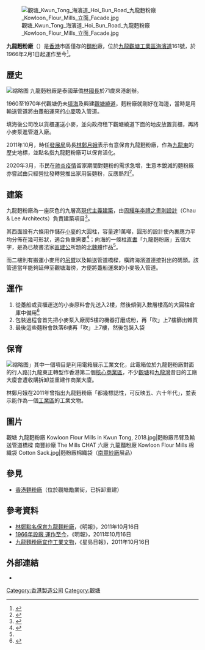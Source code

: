 [[File:觀塘_Kwun_Tong_海濱道_Hoi_Bun_Road_九龍麪粉廠_Kowloon_Flour_Mills_立面_Facade.jpg|thumb]]

'''九龍麪粉廠'''（{{lang-en|Kowloon Flour Mills}}）是[[香港|香港]]市區僅存的[[麵粉|麵粉]]廠，位於[[九龍|九龍]][[觀塘商貿區|觀塘工業區]][[海濱道|海濱道]]161號，於1966年2月1日起運作至今<ref>{{Cite web|title=Kowloon Flour Mills (九龍麵粉廠)|url=https://industrialhistoryhk.org/kowloon-flour-mills-九龍麵粉廠/|accessdate=2020-11-08|author=York Lo|date=2018-07-02|format=|publisher=The Industrial History of Hong Kong Group|language=en|archive-date=2020-11-29|archive-url=https://web.archive.org/web/20201129064952/https://industrialhistoryhk.org/kowloon-flour-mills-%E4%B9%9D%E9%BE%8D%E9%BA%B5%E7%B2%89%E5%BB%A0/|dead-url=no}}</ref>。

== 歷史 ==
[[File:九龍麪粉廠_Kowloon_Flour_Mills,_1966.jpg|缩略图]]
九龍麪粉廠是泰國華僑[[林國長|林國長]]於71歲來港創辦。

1960至1970年代觀塘仍未[[填海|填海]]及興建[[觀塘繞道|觀塘繞道]]，麪粉廠就剛好在海邊，當時是用輸送管道將由躉船運來的[[小麦|小麥]]吸入管道。

填海後公司改以貨櫃運送小麥，並向政府租下觀塘繞道下面的地皮放置貨櫃，再將小麥泵進管道入廠。

2011年10月，時任[[發展局|發展局]]局長[[林鄭月娥|林鄭月娥]]表示有意保育九龍麪粉廠，作為[[九龍東|九龍東]]的歷史地標，並點名指九龍麪粉廠可以保育活化。

2020年3月，巿民在[[2019冠狀病毒病香港疫情|肺炎疫情]]留家期間對麵粉的需求急增，生意本銳減的麵粉廠亦嘗試由只經營批發轉營推出家用裝麵粉，反應熱烈<ref name=":0">{{cite news|url=https://ol.mingpao.com/ldy/cultureleisure/dining/20200501/1588272532640/%E4%B9%9D%E9%BE%8D%E9%BA%B5%E7%B2%89%E5%BB%A0%E6%8E%80%E9%96%8B%E9%9D%A2%E7%B4%97-%E5%8D%8A%E4%B8%96%E7%B4%80%E9%BA%B5%E7%B2%89%E6%99%BA%E6%85%A7-%E3%80%8C%E7%A9%A9%E3%80%8D%E6%8A%97%E7%96%AB%E5%A2%83|title=九龍麵粉廠掀開面紗 半世紀麵粉智慧 「穩」抗疫境|date=2020-05-01|author=宋霖鈴|newspaper=[[明報|明報]]|accessdate=2020年6月19日|archive-date=2020年6月19日|archive-url=https://web.archive.org/web/20200619174448/https://ol.mingpao.com/ldy/cultureleisure/dining/20200501/1588272532640/%E4%B9%9D%E9%BE%8D%E9%BA%B5%E7%B2%89%E5%BB%A0%E6%8E%80%E9%96%8B%E9%9D%A2%E7%B4%97-%E5%8D%8A%E4%B8%96%E7%B4%80%E9%BA%B5%E7%B2%89%E6%99%BA%E6%85%A7-%E3%80%8C%E7%A9%A9%E3%80%8D%E6%8A%97%E7%96%AB%E5%A2%83|dead-url=no}}</ref>。

== 建築 ==
九龍麪粉廠為一座灰色的九層高[[現代主義建築|現代主義建築]]，由[[周耀年李禮之畫則設計|周耀年李禮之畫則設計]]（Chau & Lee Architects）負責建築項目<ref>{{Cite web|title=九龍麵粉廠落成於1966年……|url=https://www.facebook.com/permalink.php?story_fbid=3948249735203913&id=319895524706037|accessdate=2020-11-17|author=Charles Lai 黎雋維|date=2020-11-12|format=Facebook 帖子|publisher=|language=}}</ref>。

其西面設有六條用作儲存[[小麥|小麥]]的大圓柱，容量達1萬噸，圓形的設計使內裏應力平均分佈在幾可形狀，適合負重需要<ref>{{Cite web|title=【都會藍圖】圓柱式麵粉廠|url=https://www.facebook.com/now.comFinance/videos/都會藍圖圓柱式麵粉廠/1278673599162729/|accessdate=2020-12-28|author=Now 財經|date=2020-11-06|format=Facebook 影片|publisher=|language=}}</ref>；向海的一條柱[[直書|直書]]「九龍麪粉廠」五個大字，是為已故書法家[[區建公|區建公]]所題的[[北魏體|北魏體]]作品<ref name=":0" />。

而二樓則有搬運小麥用的[[起重机|吊臂]]以及輸送管道橋樑，橫跨海濱道連接對出的碼頭。該管道當年能夠延伸至觀塘海徬，方便將躉船運來的小麥吸入管道。

== 運作 ==
# 從躉船或貨櫃運送的小麥原料會先送入2樓，然後傾倒入數層樓高的大圓柱倉庫中備用<ref>{{Cite web|url=http://lausoldier.blogspot.com/2016/06/blog-post_6.html|title=觀塘的九龍麪粉廠|accessdate=2018-08-16|author=Soldier Lau|date=2016-06-06|publisher=Soldier 的世界|archive-date=2019-12-05|archive-url=https://web.archive.org/web/20191205161352/http://lausoldier.blogspot.com/2016/06/blog-post_6.html|dead-url=no}}</ref>
# 包裝過程會首先把小麥泵入廠房5樓的機器打磨成粉，再「吹」上7樓篩出雜質
# 最後這些麵粉會跌落6樓再「吹」上7樓，然後包裝入袋

== 保育 ==
[[File:起動九龍東_九龍麪粉廠_電箱_"Energizing_Kowloon_East"_Kowloon_Flour_Mills_Switch_Box,_2018.jpg|缩略图]]」其中一個項目是利用電箱展示工業文化，此電箱位於九龍麪粉廠對面的行人路]]九龍東正轉型作香港第二個[[核心商業區|核心商業區]]，不少[[觀塘|觀塘]]和[[九龍灣|九龍灣]]昔日的工廠大廈會遭收購拆卸並重建作商業大廈。

林鄭月娥在2011年曾指出九龍麪粉廠「都幾標誌性，可反映五、六十年代」，並表示能作為一個[[工業區|工業區]]的工業文物。

==圖片==
<gallery mode=packed heights=170px style="text-align:left">
觀塘 九龍麪粉廠 Kowloon Flour Mills in Kwun Tong, 2018.jpg|麪粉廠吊臂及輸送管道橋樑
南豐紗廠 The Mills CHAT 六廠 九龍麵粉廠 Kowloon Flour Mills 棉織袋 Cotton Sack.jpg|麪粉廠棉織袋（[[南豐紗廠|南豐紗廠]]展品）
</gallery>

== 參見 ==
*[[香港麵粉廠|香港麵粉廠]]（位於觀塘勵業街，已拆卸重建）

== 參考資料 ==
{{reflist}}
*[https://archive.is/20130107161813/http://news.sina.com.hk/news/3/1/1/2464275/1.html 林鄭點名保育九龍麵粉廠]，《明報》，2011年10月16日
*[https://archive.is/20130107174518/http://news.sina.com.hk/news/2/1/1/2464274/1.html 1966年設廠 運作至今]，《明報》，2011年10月16日
*[https://web.archive.org/web/20111018131615/http://news.sina.com.hk/news/5/1/1/2464338/1.html 九龍麵粉廠宜作工業文物]，《星島日報》，2011年10月16日

==外部連結==
{{stack begin}}
{{commonscat|Kowloon Flour Mills}}
{{stack end}}
*{{Facebook | 九龍麵粉廠-Kowloon-Flour-Mills-1448310238805284 }}

[[Category:香港製造公司|Category:香港製造公司]]
[[Category:觀塘|Category:觀塘]]